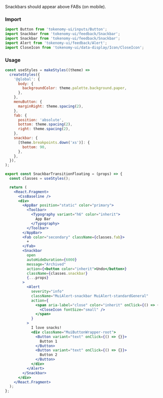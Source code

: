 
<Title>Transition floating snackbars</Title>
<Subtitle>Snackbars should appear above FABs (on mobile).</Subtitle>

### Import

```jsx
import Button from 'tokenomy-ui/inputs/Button';
import Snackbar from 'tokenomy-ui/feedback/Snackbar';
import Snackbar from 'tokenomy-ui/feedback/Snackbar';
import Alert from 'tokenomy-ui/feedback/Alert';
import CloseIcon from 'tokenomy-ui/data-display/Icon/CloseIcon';
```

### Usage

<SnackbarTransitionFloating />

```jsx
const useStyles = makeStyles((theme) =>
  createStyles({
    '@global': {
      body: {
        backgroundColor: theme.palette.background.paper,
      },
    },
    menuButton: {
      marginRight: theme.spacing(2),
    },
    fab: {
      position: 'absolute',
      bottom: theme.spacing(2),
      right: theme.spacing(2),
    },
    snackbar: {
      [theme.breakpoints.down('xs')]: {
        bottom: 90,
      },
    },
  }),
);

export const SnackbarTransitionFloating = (props) => {
  const classes = useStyles();

  return (
    <React.Fragment>
      <CssBaseline />
      <div>
        <AppBar position="static" color="primary">
          <Toolbar>
            <Typography variant="h6" color="inherit">
              App Bar
            </Typography>
          </Toolbar>
        </AppBar>
        <Fab color="secondary" className={classes.fab}>
          +
        </Fab>
        <Snackbar
          open
          autoHideDuration={6000}
          message="Archived"
          action={<button color="inherit">Undo</button>}
          className={classes.snackbar}
          {...props}
        >
          <Alert
            severity="info"
            className="MuiAlert-snackbar MuiAlert-standardGeneral"
            action={
              <span aria-label="close" color="inherit" onClick={() => {}}>
                <CloseIcon fontSize="small" />
              </span>
            }
          >
            I love snacks!
            <div className="MuiButtonWrapper-root">
              <Button variant="text" onClick={() => {}}>
                Button 1
              </Button>
              <Button variant="text" onClick={() => {}}>
                Button 2
              </Button>
            </div>
          </Alert>
        </Snackbar>
      </div>
    </React.Fragment>
  );
};
```
